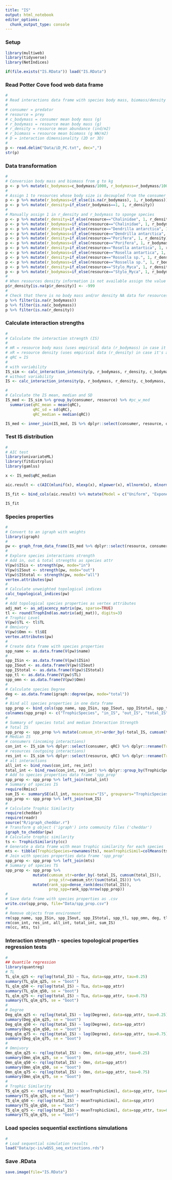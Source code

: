 ```yaml
---
title: "IS"
output: html_notebook
editor_options: 
  chunk_output_type: console
---
```


### Setup

```r

library(multiweb)
library(tidyverse)
library(NetIndices)

if(file.exists("IS.RData")) load("IS.RData")

```

### Read Potter Cove food web data frame

```r
#
# Read interactions data frame with species body mass, biomass/density and interaction dimensionality
#
# consumer = predator
# resource = prey
# c_bodymass = consumer mean body mass (g)
# r_bodymass = resource mean body mass (g)
# r_density = resource mean abundance (ind/m2)
# r_biomass = resource mean biomass (g WW/m2)
# D = interaction dimensionality (2D or 3D)
#
p <- read.delim("Data/iD_PC.txt", dec=",")
str(p)

```

### Data transformation

```r
#
# Conversion body mass and biomass from g to kg
p <- p %>% mutate(c_bodymass=c_bodymass/1000, r_bodymass=r_bodymass/1000, r_biomass=r_biomass/1000)
#
# Assign 1 to resources whose body size is decoupled from the consumer's body size
p <- p %>% mutate(r_bodymass=if_else(is.na(r_bodymass), 1, r_bodymass)) # MAA, necromass, fresh and aged detritus
p <- p %>% mutate(r_density=if_else(r_bodymass==1, 1, r_density))
#
# Manually assign 1 in r_density and r_bodymass to sponge species
p <- p %>% mutate(r_density=if_else(resource=="Chalinidae", 1, r_density))
p <- p %>% mutate(r_bodymass=if_else(resource=="Chalinidae", 1, r_bodymass))
p <- p %>% mutate(r_density=if_else(resource=="Dendrilla antarctica", 1, r_density))
p <- p %>% mutate(r_bodymass=if_else(resource=="Dendrilla antarctica", 1, r_bodymass))
p <- p %>% mutate(r_density=if_else(resource=="Porifera", 1, r_density))
p <- p %>% mutate(r_bodymass=if_else(resource=="Porifera", 1, r_bodymass))
p <- p %>% mutate(r_density=if_else(resource=="Rosella antartica", 1, r_density))
p <- p %>% mutate(r_bodymass=if_else(resource=="Rosella antartica", 1, r_bodymass))
p <- p %>% mutate(r_density=if_else(resource=="Rossella sp.", 1, r_density))
p <- p %>% mutate(r_bodymass=if_else(resource=="Rossella sp.", 1, r_bodymass))
p <- p %>% mutate(r_density=if_else(resource=="Stylo_Myca", 1, r_density))
p <- p %>% mutate(r_bodymass=if_else(resource=="Stylo_Myca", 1, r_bodymass))
#
# When resources density information is not available assign the value -999 so the function can calculate the body mass based on allometric relationship of its consumers and the resource density according Pawar et al. (2012) original equation
p$r_density[is.na(p$r_density)] <- -999
#
# Check that there is no body mass and/or density NA data for resources and consumers
p %>% filter(is.na(r_bodymass))
p %>% filter(is.na(c_bodymass))
p %>% filter(is.na(r_density))

```

### Calculate interaction strengths

```r
#
# Calculate the interaction strength (IS)
#
# mR = resource body mass (uses empirical data (r_bodymass) in case it's available or calculate it based on allometric relationship of its consumers)
# xR = resource density (uses empirical data (r_density) in case it's available or or calculate it based on allometric relationship of its consumers)
# qRC = IS
#
# with variability
IS_sim <- calc_interaction_intensity(p, r_bodymass, r_density, c_bodymass, D, nsims = 1000) #pc_w
# without variability
IS <- calc_interaction_intensity(p, r_bodymass, r_density, c_bodymass, D) #pc_w1

# 
# Calculate the IS mean, median and SD
IS_med <- IS_sim %>% group_by(consumer, resource) %>% #pc_w_med
  summarise(qRC_mean = mean(qRC), 
            qRC_sd = sd(qRC), 
            qRC_median = median(qRC))

IS_med <- inner_join(IS_med, IS %>% dplyr::select(consumer, resource, qRC), by=join_by(consumer, resource))

```

### Test IS distribution

```r
#
# AIC test
library(univariateML)
library(fitdistrplus)
library(gamlss)

x <- IS_med$qRC_median

aic.result <- c(AIC(mlunif(x), mlexp(x), mlpower(x), mllnorm(x), mlnorm(x), mlgamma(x)))

IS_fit <- bind_cols(aic.result) %>% mutate(Model = c("Uniform", "Exponential", "Power-law", "log-Normal", "Normal", "Gamma"), deltaAIC = AIC - min(AIC)) %>% arrange(deltaAIC) %>% dplyr::select(Model, df, AIC, deltaAIC)

IS_fit

```

### Species properties

```r
#
# Convert to an igraph with weights
library(igraph)
#
pw <- graph_from_data_frame(IS_med %>% dplyr::select(resource, consumer, qRC_median) %>% rename(weight=qRC_median), directed=TRUE)
#
# Explore species interactions strength
# Add in, out & total strengths as species attr
V(pw)$ISis <- strength(pw, mode="in")
V(pw)$ISout <- strength(pw, mode="out")
V(pw)$IStotal <- strength(pw, mode="all")
vertex.attributes(pw)
#
# Calculate unweighted topological indices
calc_topological_indices(pw)
#
# Add topological species properties as vertex attributes
adj_mat <- as_adjacency_matrix(pw, sparse=TRUE)
tl <- round(TrophInd(as.matrix(adj_mat)), digits=3)
# Trophic Level
V(pw)$TL <- tl$TL
# Omnivory
V(pw)$Omn <- tl$OI
vertex.attributes(pw)
#
# Create data frame with species properties
spp_name <- as.data.frame(V(pw)$name)
#
spp_ISin <- as.data.frame(V(pw)$ISin)
spp_ISout <- as.data.frame(V(pw)$ISout)
spp_IStotal <- as.data.frame(V(pw)$IStotal)
spp_tl <- as.data.frame(V(pw)$TL)
spp_omn <- as.data.frame(V(pw)$Omn)
#
# Calculate species Degree
deg <- as.data.frame(igraph::degree(pw, mode="total"))
#
# Bind all species properties in one data frame
spp_prop <- bind_cols(spp_name, spp_ISin, spp_ISout, spp_IStotal, spp_tl, spp_omn, deg)
colnames(spp_prop) <- c("TrophicSpecies", "in_IS", "out_IS", "total_IS", "TL", "Omn", "Degree")
#
# Summary of species total and median Interaction Strength
# Total IS
spp_prop <- spp_prop %>% mutate(cumsum_str=order_by(-total_IS, cumsum(total_IS)), prop_str=cumsum_str/(sum(total_IS))) %>% mutate(rank_spp=dense_rank(desc(total_IS)), prop_spp=rank_spp/nrow(spp_prop))
# Median IS
# consumers (incoming interactions)
con_int <- IS_sim %>% dplyr::select(consumer, qRC) %>% dplyr::rename(TrophicSpecies=consumer, IS=qRC)
# resources (outgoing interactions)
res_int <- IS_sim %>% dplyr::select(resource, qRC) %>% dplyr::rename(TrophicSpecies=resource, IS=qRC)
# all interactions
all_int <- bind_rows(con_int, res_int)
total_int <- bind_rows(con_int, res_int) %>% dplyr::group_by(TrophicSpecies) %>% dplyr::summarize(median_IS=median(IS), median_IS_q1=quantile(IS, 0.25), median_IS_q3=quantile(IS, 0.75), median_IS_count=n())
# Add to species properties data frame 'spp_prop'
spp_prop <- spp_prop %>% left_join(total_int)
# Summary of species IS
require(Rmisc)
sum_IS <- summarySE(all_int, measurevar="IS", groupvars="TrophicSpecies")
spp_prop <- spp_prop %>% left_join(sum_IS)
#
# Calculate Trophic Similarity
require(cheddar)
require(readr)
source("R/igraph_cheddar.r")
# Transform g object ('igraph') into community files ('cheddar')
igraph_to_cheddar(pw)
# Calculate trophic similarity
ts <- TrophicSimilarity(cc)
# Generate a data frame with mean trophic similarity for each species
mts <- tibble(TrophicSpecies=rownames(ts), meanTrophicSimil=colMeans(ts))
# Join with species properties data frame 'spp_prop'
spp_prop <- spp_prop %>% left_join(mts)
# Summary of species TS
spp_prop <- spp_prop %>% 
            mutate(cumsum_str=order_by(-total_IS, cumsum(total_IS)),
                   prop_str=cumsum_str/(sum(total_IS))) %>% 
            mutate(rank_spp=dense_rank(desc(total_IS)),
                   prop_spp=rank_spp/nrow(spp_prop))
#
# Save data frame with species properties as .csv
write.csv(spp_prop, file="Data/spp_prop.csv")
#
# Remove objects from environment
rm(spp_name, spp_ISin, spp_ISout, spp_IStotal, spp_tl, spp_omn, deg, tl, adj_mat)
rm(con_int, res_int, all_int, total_int, sum_IS)
rm(cc, mts, ts)

```

### Interaction strength - species topological properties regression tests

```r
#
## Quantile regression
library(quantreg)
# TL
TL_qlm_q25 <- rq(log(total_IS) ~ TLu, data=spp_attr, tau=0.25)
summary(TL_qlm_q25, se = "boot")
TL_qlm_q50 <- rq(log(total_IS) ~ TLu, data=spp_attr)
summary(TL_qlm_q50, se = "boot")
TL_qlm_q75 <- rq(log(total_IS) ~ TLu, data=spp_attr, tau=0.75)
summary(TL_qlm_q75, se = "boot")
#
# Degree
Deg_qlm_q25 <- rq(log(total_IS) ~ log(Degree), data=spp_attr, tau=0.25)
summary(Deg_qlm_q25, se = "boot")
Deg_qlm_q50 <- rq(log(total_IS) ~ log(Degree), data=spp_attr)
summary(Deg_qlm_q50, se = "boot")
Deg_qlm_q75 <- rq(log(total_IS) ~ log(Degree), data=spp_attr, tau=0.75)
summary(Deg_qlm_q75, se = "boot")
#
# Omnivory
Omn_qlm_q25 <- rq(log(total_IS) ~ Omn, data=spp_attr, tau=0.25)
summary(Omn_qlm_q25, se = "boot")
Omn_qlm_q50 <- rq(log(total_IS) ~ Omn, data=spp_attr)
summary(Omn_qlm_q50, se = "boot")
Omn_qlm_q75 <- rq(log(total_IS) ~ Omn, data=spp_attr, tau=0.75)
summary(Omn_qlm_q75, se = "boot")
#
# Trophic Similarity
TS_qlm_q25 <- rq(log(total_IS) ~ meanTrophicSimil, data=spp_attr, tau=0.25)
summary(TS_qlm_q25, se = "boot")
TS_qlm_q50 <- rq(log(total_IS) ~ meanTrophicSimil, data=spp_attr)
summary(TS_qlm_q50, se = "boot")
TS_qlm_q75 <- rq(log(total_IS) ~ meanTrophicSimil, data=spp_attr, tau=0.75)
summary(TS_qlm_q75, se = "boot")

```

### Load species sequential exctintions simulations 

```r
#
# Load sequential simulation results 
load("Data/pc-is/wQSS_seq_extinctions.rds")

```

### Save .RData

```r

save.image(file="IS.RData")

```

